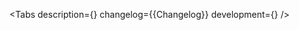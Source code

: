 

<Meta of={Stories} />

<ComponentHeader name='CircularProgressBar' children='Используется для отображения прогресса.' />

<Tabs
    description={<Description />}
    changelog={<Markdown>{Changelog}</Markdown>}
    development={<Development />}
/>
